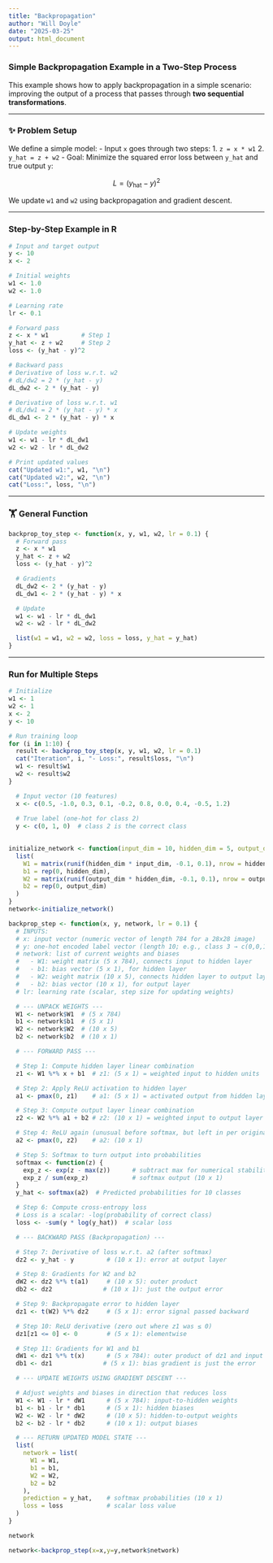 ```yaml
---
title: "Backpropagation"
author: "Will Doyle"
date: "2025-03-25"
output: html_document
---
```


### Simple Backpropagation Example in a Two-Step Process

This example shows how to apply backpropagation in a simple scenario: improving the output of a process that passes through **two sequential transformations**.

------------------------------------------------------------------------

### ✨ Problem Setup

We define a simple model: - Input `x` goes through two steps: 1. `z = x * w1` 2. `y_hat = z + w2` - Goal: Minimize the squared error loss between `y_hat` and true output `y`:

$$
L = (y_\text{hat} - y)^2
$$

We update `w1` and `w2` using backpropagation and gradient descent.

------------------------------------------------------------------------

### Step-by-Step Example in R

```r
# Input and target output
y <- 10
x <- 2

# Initial weights
w1 <- 1.0
w2 <- 1.0

# Learning rate
lr <- 0.1

# Forward pass
z <- x * w1         # Step 1
y_hat <- z + w2     # Step 2
loss <- (y_hat - y)^2

# Backward pass
# Derivative of loss w.r.t. w2
# dL/dw2 = 2 * (y_hat - y)
dL_dw2 <- 2 * (y_hat - y)

# Derivative of loss w.r.t. w1
# dL/dw1 = 2 * (y_hat - y) * x
dL_dw1 <- 2 * (y_hat - y) * x

# Update weights
w1 <- w1 - lr * dL_dw1
w2 <- w2 - lr * dL_dw2

# Print updated values
cat("Updated w1:", w1, "\n")
cat("Updated w2:", w2, "\n")
cat("Loss:", loss, "\n")
```

------------------------------------------------------------------------

### 🏋️ General Function

```r
backprop_toy_step <- function(x, y, w1, w2, lr = 0.1) {
  # Forward pass
  z <- x * w1
  y_hat <- z + w2
  loss <- (y_hat - y)^2

  # Gradients
  dL_dw2 <- 2 * (y_hat - y)
  dL_dw1 <- 2 * (y_hat - y) * x

  # Update
  w1 <- w1 - lr * dL_dw1
  w2 <- w2 - lr * dL_dw2

  list(w1 = w1, w2 = w2, loss = loss, y_hat = y_hat)
}
```

------------------------------------------------------------------------

### Run for Multiple Steps

```r
# Initialize
w1 <- 1
w2 <- 1
x <- 2
y <- 10

# Run training loop
for (i in 1:10) {
  result <- backprop_toy_step(x, y, w1, w2, lr = 0.1)
  cat("Iteration", i, "- Loss:", result$loss, "\n")
  w1 <- result$w1
  w2 <- result$w2
}
```

```r

  # Input vector (10 features)
  x <- c(0.5, -1.0, 0.3, 0.1, -0.2, 0.8, 0.0, 0.4, -0.5, 1.2)
  
  # True label (one-hot for class 2)
  y <- c(0, 1, 0)  # class 2 is the correct class
  
```

```r
initialize_network <- function(input_dim = 10, hidden_dim = 5, output_dim = 3) {
  list(
    W1 = matrix(runif(hidden_dim * input_dim, -0.1, 0.1), nrow = hidden_dim),
    b1 = rep(0, hidden_dim),
    W2 = matrix(runif(output_dim * hidden_dim, -0.1, 0.1), nrow = output_dim),
    b2 = rep(0, output_dim)
  )
}
network<-initialize_network()
```

```r
backprop_step <- function(x, y, network, lr = 0.1) {
  # INPUTS:
  # x: input vector (numeric vector of length 784 for a 28x28 image)
  # y: one-hot encoded label vector (length 10; e.g., class 3 → c(0,0,1,0,...,0))
  # network: list of current weights and biases
  #   - W1: weight matrix (5 x 784), connects input to hidden layer
  #   - b1: bias vector (5 x 1), for hidden layer
  #   - W2: weight matrix (10 x 5), connects hidden layer to output layer
  #   - b2: bias vector (10 x 1), for output layer
  # lr: learning rate (scalar, step size for updating weights)

  # --- UNPACK WEIGHTS ---
  W1 <- network$W1  # (5 x 784)
  b1 <- network$b1  # (5 x 1)
  W2 <- network$W2  # (10 x 5)
  b2 <- network$b2  # (10 x 1)

  # --- FORWARD PASS ---

  # Step 1: Compute hidden layer linear combination
  z1 <- W1 %*% x + b1  # z1: (5 x 1) = weighted input to hidden units

  # Step 2: Apply ReLU activation to hidden layer
  a1 <- pmax(0, z1)    # a1: (5 x 1) = activated output from hidden layer

  # Step 3: Compute output layer linear combination
  z2 <- W2 %*% a1 + b2 # z2: (10 x 1) = weighted input to output layer

  # Step 4: ReLU again (unusual before softmax, but left in per original)
  a2 <- pmax(0, z2)    # a2: (10 x 1)

  # Step 5: Softmax to turn output into probabilities
  softmax <- function(z) {
    exp_z <- exp(z - max(z))      # subtract max for numerical stability
    exp_z / sum(exp_z)            # softmax output (10 x 1)
  }
  y_hat <- softmax(a2)  # Predicted probabilities for 10 classes

  # Step 6: Compute cross-entropy loss
  # Loss is a scalar: -log(probability of correct class)
  loss <- -sum(y * log(y_hat))  # scalar loss

  # --- BACKWARD PASS (Backpropagation) ---

  # Step 7: Derivative of loss w.r.t. a2 (after softmax)
  dz2 <- y_hat - y         # (10 x 1): error at output layer

  # Step 8: Gradients for W2 and b2
  dW2 <- dz2 %*% t(a1)     # (10 x 5): outer product
  db2 <- dz2              # (10 x 1): just the output error

  # Step 9: Backpropagate error to hidden layer
  dz1 <- t(W2) %*% dz2     # (5 x 1): error signal passed backward

  # Step 10: ReLU derivative (zero out where z1 was ≤ 0)
  dz1[z1 <= 0] <- 0        # (5 x 1): elementwise

  # Step 11: Gradients for W1 and b1
  dW1 <- dz1 %*% t(x)      # (5 x 784): outer product of dz1 and input x
  db1 <- dz1              # (5 x 1): bias gradient is just the error

  # --- UPDATE WEIGHTS USING GRADIENT DESCENT ---

  # Adjust weights and biases in direction that reduces loss
  W1 <- W1 - lr * dW1      # (5 x 784): input-to-hidden weights
  b1 <- b1 - lr * db1      # (5 x 1): hidden biases
  W2 <- W2 - lr * dW2      # (10 x 5): hidden-to-output weights
  b2 <- b2 - lr * db2      # (10 x 1): output biases

  # --- RETURN UPDATED MODEL STATE ---
  list(
    network = list(
      W1 = W1,
      b1 = b1,
      W2 = W2,
      b2 = b2
    ),
    prediction = y_hat,    # softmax probabilities (10 x 1)
    loss = loss            # scalar loss value
  )
}

network

network<-backprop_step(x=x,y=y,network$network)
```
